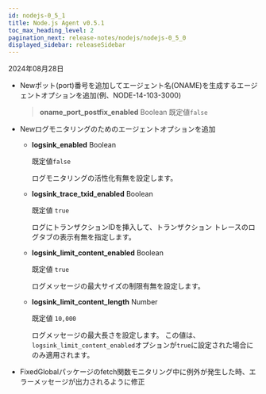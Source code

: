 ```yaml
---
id: nodejs-0_5_1
title: Node.js Agent v0.5.1
toc_max_heading_level: 2
pagination_next: release-notes/nodejs/nodejs-0_5_0
displayed_sidebar: releaseSidebar
---
```


2024年08月28日

- <Status priority='1'>New</Status>ポット(port)番号を追加してエージェント名(ONAME)を生成するエージェントオプションを追加(例、NODE-14-103-3000)

  > **oname_port_postfix_enabled** <span class='type'>Boolean</span> 既定値`false`

- <Status priority='1'>New</Status>ログモニタリングのためのエージェントオプションを追加

  - **logsink_enabled** <span class='type'>Boolean</span>

    既定値`false`

    ログモニタリングの活性化有無を設定します。

  - **logsink_trace_txid_enabled** <span class='type'>Boolean</span>

    既定値 `true`

    ログにトランザクションIDを挿入して、トランザクション トレースのログタブの表示有無を指定します。

  - **logsink_limit_content_enabled** <span class='type'>Boolean</span>

    既定値 `true`

    ログメッセージの最大サイズの制限有無を設定します。

  - **logsink_limit_content_length** <span class='type'>Number</span>

    既定値 `10,000`

    ログメッセージの最大長さを設定します。 この値は、`logsink_limit_content_enabled`オプションが`true`に設定された場合にのみ適用されます。



- <Status priority='0'>Fixed</Status>Globalパッケージのfetch関数モニタリング中に例外が発生した時、エラーメッセージが出力されるように修正


<DownloadNode ver="0.5.1" />
